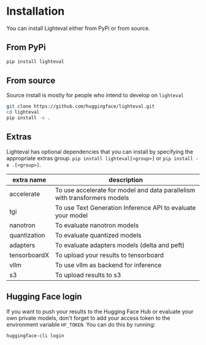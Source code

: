 # Installation

You can install Lighteval either from PyPi or from source.

## From PyPi

```bash
pip install lighteval
```

## From source
Source install is mostly for people who intend to develop on `lighteval`

```bash
git clone https://github.com/huggingface/lighteval.git
cd lighteval
pip install -e .
```

## Extras

Lighteval has optional dependencies that you can install by specifying the
appropriate extras group.
`pip install lighteval[<group>]` or `pip install -e .[<group>]`.

| extra name   | description                                                               |
|--------------|---------------------------------------------------------------------------|
| accelerate   | To use accelerate for model and data parallelism with transformers models |
| tgi          | To use Text Generation Inference API to evaluate your model               |
| nanotron     | To evaluate nanotron models                                               |
| quantization | To evaluate quantized models                                              |
| adapters     | To evaluate adapters models (delta and peft)                              |
| tensorboardX | To upload your results to tensorboard                                     |
| vllm         | To use vllm as backend for inference                                      |
| s3           | To upload results to s3                                                   |


## Hugging Face login

If you want to push your results to the Hugging Face Hub or evaluate your own
private models, don't forget to add your access token to the environment
variable `HF_TOKEN`. You can do this by running:

```bash
huggingface-cli login
```
